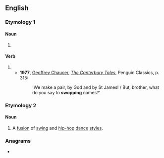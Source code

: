 ==English==

===Etymology 1===

====Noun====
{{en-noun}}

# {{alternative spelling of|swap|lang=en}}

====Verb====
{{en-verb|swops|swopping|swopped}}

# {{alternative spelling of|swap|lang=en}}
#* '''1977''', [[w:Geoffrey Chaucer|Geoffrey Chaucer]], ''[[w:The Canterbury Tales|The Canterbury Tales]]'', Penguin Classics, p. 315:
#*: 'We make a pair, by God and by St James! / But, brother, what do you say to '''swopping''' names?'

===Etymology 2===
{{blend|swing|hip-hop|lang=en}}

====Noun====
{{en-noun|-}}
{{wikipedia}}

# A [[fusion]] of [[swing]] and [[hip-hop]] [[dance]] [[style]]s.

===Anagrams===
* {{anagrams|en|POWs|WSOP|pows|wops}}